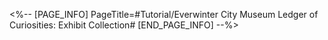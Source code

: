 <%-- [PAGE_INFO]
PageTitle=#Tutorial/Everwinter City Museum Ledger of Curiosities: Exhibit Collection#
[END_PAGE_INFO] --%>
{{Tutorial
|sort      = 801207
|title     = Everwinter City Museum Ledger of Curiosities: Exhibit Collection
|subtitle  = 
|type      = 
|about     = 
|image1    = Tutorial Everwinter City Museum Ledger of Curiosities Exhibit Collection 1.png{{subst:void|<!--$UPLOAD:<<SpriteOutput/TutorialPic/TutorialPage_801207.png>-<Tutorial Everwinter City Museum Ledger of Curiosities Exhibit Collection 1.png>-<Tutorial Files>>-->}}
|text1     = The key to revitalizing the museum lies in finding the lost exhibits. Continue operations to keep finding clues!
|image2    = Tutorial Everwinter City Museum Ledger of Curiosities Exhibit Collection 2.png{{subst:void|<!--$UPLOAD:<<SpriteOutput/TutorialPic/TutorialPage_801208.png>-<Tutorial Everwinter City Museum Ledger of Curiosities Exhibit Collection 2.png>-<Tutorial Files>>-->}}
|text2     = Exhibits can bring extra benefits and special boosts!
}}